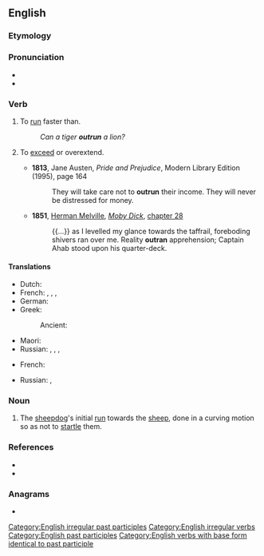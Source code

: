 ==English==

===Etymology===
{{prefix|en|out|run}}

===Pronunciation===
* {{rhymes|ʌn|lang=en}}
* {{IPA|/ˈaʊtɹʌn/|lang=en}}

===Verb===
{{en-verb|outruns|outrunning|outran|outrun}}

# {{lb|en|transitive}} To [[run]] faster than.
#: ''Can a tiger '''outrun''' a lion?''
# {{lb|en|transitive}} To [[exceed]] or overextend.
#* '''1813''', Jane Austen, ''Pride and Prejudice'', Modern Library Edition (1995), page 164
#*: They will take care not to '''outrun''' their income. They will never be distressed for money.
#* '''1851''', [[w:Herman Melville|Herman Melville]], ''[[w:Moby Dick|Moby Dick]]'', [[s:Moby-Dick/Chapter 28|chapter 28]]
#*: {{...}} as I levelled my glance towards the taffrail, foreboding shivers ran over me. Reality '''outran''' apprehension; Captain Ahab stood upon his quarter-deck.

====Translations====
{{trans-top|run faster}}
* Dutch: {{t+|nl|ontlopen}}
* French: {{t|fr|[[prendre]] [[de]] [[l']][[avance]] [[sur]]}}, {{t+|fr|distancer}}, {{t+|fr|prendre de vitesse}}, {{t+|fr|semer}}
* German: {{t+|de|überholen}}
* Greek:
*: Ancient: {{t|grc|παρέρχομαι}}
{{trans-mid}}
* Maori: {{t|mi|kaikape}}
* Russian: {{t+|ru|обгоня́ть|impf}}, {{t+|ru|обогна́ть|pf}}, {{t+|ru|опережа́ть|impf}}, {{t+|ru|опереди́ть|pf}}
{{trans-bottom}}

{{trans-top|exceed}}
* French: {{t+|fr|dépasser}}
{{trans-mid}}
* Russian: {{t+|ru|превосходи́ть|impf}}, {{t+|ru|превзойти́|pf}}
{{trans-bottom}}

===Noun===
{{en-noun}}

# {{lb|en|sheepdog trials}} The [[sheepdog]]'s initial [[run]] towards the [[sheep]], done in a curving motion so as not to [[startle]] them.

===References===
* {{R:Century 1911}}
* {{R:Webster 1913}}

===Anagrams===
* {{anagrams|en|a=nortuu|run out|run-out|runout}}

[[Category:English irregular past participles]]
[[Category:English irregular verbs]]
[[Category:English past participles]]
[[Category:English verbs with base form identical to past participle]]